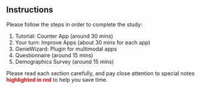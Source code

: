 ## Instructions

Please follow the steps in order to complete the study:

1. Tutorial: Counter App (around 30 mins)
2. Your turn: Improve Apps (about 30 mins for each app)
3. GenieWizard: Plugin for multimodal apps
4. Questionnaire (around 15 mins)
5. Demographics Survey (around 15 mins)

Please read each section carefully, and pay close attention to special notes
 <font color="red">**highlighted in red**</font> to help you save time.

